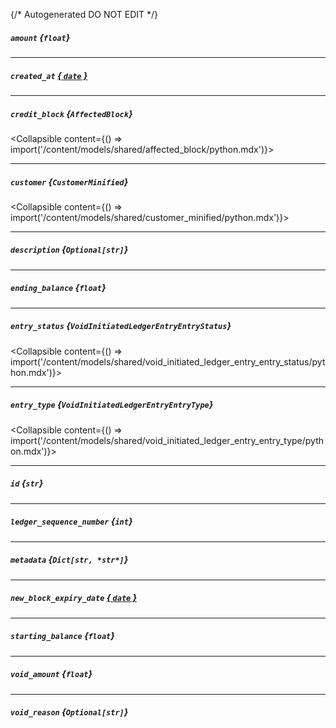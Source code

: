 {/* Autogenerated DO NOT EDIT  */}

##### `amount` *{`float`}*

---
##### `created_at` [*{ `date` }*](https://docs.python.org/3/library/datetime.html#date-objects)

---
##### `credit_block` *{`AffectedBlock`}*
<Collapsible content={() => import('/content/models/shared/affected_block/python.mdx')}>
</Collapsible>

---
##### `customer` *{`CustomerMinified`}*
<Collapsible content={() => import('/content/models/shared/customer_minified/python.mdx')}>
</Collapsible>

---
##### `description` *{`Optional[str]`}*

---
##### `ending_balance` *{`float`}*

---
##### `entry_status` *{`VoidInitiatedLedgerEntryEntryStatus`}*
<Collapsible content={() => import('/content/models/shared/void_initiated_ledger_entry_entry_status/python.mdx')}>
</Collapsible>

---
##### `entry_type` *{`VoidInitiatedLedgerEntryEntryType`}*
<Collapsible content={() => import('/content/models/shared/void_initiated_ledger_entry_entry_type/python.mdx')}>
</Collapsible>

---
##### `id` *{`str`}*

---
##### `ledger_sequence_number` *{`int`}*

---
##### `metadata` *{`Dict[str, *str*]`}*

---
##### `new_block_expiry_date` [*{ `date` }*](https://docs.python.org/3/library/datetime.html#date-objects)

---
##### `starting_balance` *{`float`}*

---
##### `void_amount` *{`float`}*

---
##### `void_reason` *{`Optional[str]`}*

